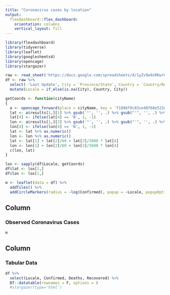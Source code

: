 ---
title: "Coronavirus cases by location"
output: 
  flexdashboard::flex_dashboard:
    orientation: columns
    vertical_layout: fill
---

```{r setup, include=FALSE}
library(flexdashboard)
library(tidyverse)
library(leaflet)
library(googlesheets4)
library(opencage)
library(stargazer)

raw <- read_sheet('https://docs.google.com/spreadsheets/d/1yZv9w9zRKwrGTaR-YzmAqMefw4wMlaXocejdxZaTs6w/pubhtml')
df <- raw %>% 
  select(-'Last Update', City = `Province/State`, Country = `Country/Region`) %>% 
  mutate(Locale = if_else(is.na(City), Country, City))

getCoords <- function(cityName)
{
  a <- opencage_forward(place = cityName, key = 'f1898f9c83ce48f68e522e01957384de')
  lat <- a$results[1,][1] %>% gsub('°', '', .) %>% gsub("'", '', .) %>% str_split(' ') %>% unlist()
  lat[4] <- ifelse(lat[4] == 'N', 1, -1)
  lon <- a$results[1,][2] %>% gsub('°', '', .) %>% gsub("'", '', .) %>% str_split(' ') %>% unlist()
  lon[4] <- ifelse(lon[4] == 'N', 1, -1)
  lat <- lat %>% as.numeric()
  lon <- lon %>% as.numeric()
  lat <- lat[1] + lat[2]/60 + lat[3]/3600 * lat[4]
  lon <- lon[1] + lon[2]/60 + lon[3]/3600 * lon[4]
  c(lon, lat)
}

lox <- sapply(df$Locale, getCoords)
df$lat <- lox[2,]
df$lon <- lox[1,]

m <- leaflet(data = df) %>%
  addTiles() %>%
  addCircleMarkers(radius = ~log(Confirmed), popup = ~Locale, popupOptions = )


```

Column {data-width=750}
-----------------------------------------------------------------------

### Observed Coronavirus Cases

```{r}
m
```

Column {data-width=250}
-----------------------------------------------------------------------

### Tabular Data

```{r}
df %>% 
  select(Locale, Confirmed, Deaths, Recovered) %>%
  DT::datatable(rownames = F, options = )
  #stargazer(type='html')
```


